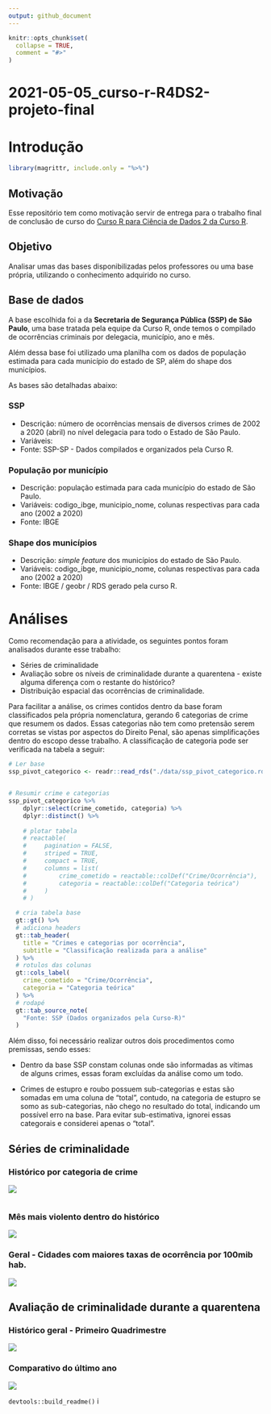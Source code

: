 ```yaml
---
output: github_document
---
```


<!-- README.md is generated from README.Rmd. Please edit that file -->

```r
knitr::opts_chunk$set(
  collapse = TRUE,
  comment = "#>"
)
```

# 2021-05-05_curso-r-R4DS2-projeto-final

<!-- badges: start -->

<!-- badges: end -->

# Introdução

```r
library(magrittr, include.only = "%>%")

```

## Motivação

Esse repositório tem como motivação servir de entrega para o trabalho final de conclusão de curso do [Curso R para Ciência de Dados 2 da Curso R](https://curso-r.com/cursos/r4ds-2/).

## Objetivo

Analisar umas das bases disponibilizadas pelos professores ou uma base própria, utilizando o conhecimento adquirido no curso.

## Base de dados

A base escolhida foi a da **Secretaria de Segurança Pública (SSP) de São Paulo**, uma base tratada pela equipe da Curso R, onde temos o compilado de ocorrências criminais por delegacia, município, ano e mês.

Além dessa base foi utilizado uma planilha com os dados de população estimada para cada município do estado de SP, além do shape dos municípios.

As bases são detalhadas abaixo:

### SSP

-   Descrição: número de ocorrências mensais de diversos crimes de 2002 a 2020 (abril) no nível delegacia para todo o Estado de São Paulo.
-   Variáveis:
-   Fonte: SSP-SP - Dados compilados e organizados pela Curso R.

### População por município

-   Descrição: população estimada para cada município do estado de São Paulo.
-   Variáveis: codigo_ibge, municipio_nome, colunas respectivas para cada ano (2002 a 2020)
-   Fonte: IBGE

### Shape dos municípios

-   Descrição: *simple feature* dos municípios do estado de São Paulo.
-   Variáveis: codigo_ibge, municipio_nome, colunas respectivas para cada ano (2002 a 2020)
-   Fonte: IBGE / geobr / RDS gerado pela curso R.

# Análises

Como recomendação para a atividade, os seguintes pontos foram analisados durante esse trabalho:

-   Séries de criminalidade
-   Avaliação sobre os níveis de criminalidade durante a quarentena - existe alguma diferença com o restante do histórico?
-   Distribuição espacial das ocorrências de criminalidade.

Para facilitar a análise, os crimes contidos dentro da base foram classificados pela própria nomenclatura, gerando 6 categorias de crime que resumem os dados. Essas categorias não tem como pretensão serem corretas se vistas por aspectos do Direito Penal, são apenas simplificações dentro do escopo desse trabalho. A classificação de categoria pode ser verificada na tabela a seguir:

```r

# Ler base
ssp_pivot_categorico <- readr::read_rds("./data/ssp_pivot_categorico.rds")


# Resumir crime e categorias
ssp_pivot_categorico %>% 
    dplyr::select(crime_cometido, categoria) %>% 
    dplyr::distinct() %>% 
  
    # plotar tabela
    # reactable(
    #     pagination = FALSE,
    #     striped = TRUE,
    #     compact = TRUE,
    #     columns = list(
    #         crime_cometido = reactable::colDef("Crime/Ocorrência"),
    #         categoria = reactable::colDef("Categoria teórica")
    #     )
    # )

  # cria tabela base
  gt::gt() %>% 
  # adiciona headers
  gt::tab_header(
    title = "Crimes e categorias por ocorrência",
    subtitle = "Classificação realizada para a análise"
  ) %>% 
  # rotulos das colunas
  gt::cols_label(
    crime_cometido = "Crime/Ocorrência",
    categoria = "Categoria teórica"
  ) %>% 
  # rodapé
  gt::tab_source_note(
    "Fonte: SSP (Dados organizados pela Curso-R)"
  )

```

Além disso, foi necessário realizar outros dois procedimentos como premissas, sendo esses:

-   Dentro da base SSP constam colunas onde são informadas as vítimas de alguns crimes, essas foram excluídas da análise como um todo.

-   Crimes de estupro e roubo possuem sub-categorias e estas são somadas em uma coluna de "total", contudo, na categoria de estupro se somo as sub-categorias, não chego no resultado do total, indicando um possível erro na base. Para evitar sub-estimativa, ignorei essas categorais e considerei apenas o "total".

## Séries de criminalidade

### Histórico por categoria de crime

![](https://github.com/maykongpedro/2021-05-05_curso-r-R4DS2-projeto-final/blob/master/inst/hist_ocorrencias_ate_2019.png)

```r


```

### Mês mais violento dentro do histórico

![](https://github.com/maykongpedro/2021-05-05_curso-r-R4DS2-projeto-final/blob/master/inst/mes_mais_violento.png)

### Geral - Cidades com maiores taxas de ocorrência por 100mib hab.

![](https://github.com/maykongpedro/2021-05-05_curso-r-R4DS2-projeto-final/blob/master/inst/mapa_geral.png)

## Avaliação de criminalidade durante a quarentena

### Histórico geral - Primeiro Quadrimestre

![](https://github.com/maykongpedro/2021-05-05_curso-r-R4DS2-projeto-final/blob/master/inst/hist_quadrimestre_covid.png)

### Comparativo do último ano

![](https://github.com/maykongpedro/2021-05-05_curso-r-R4DS2-projeto-final/blob/master/inst/hist_ano_covid.png)

`devtools::build_readme()` i

```r

```
